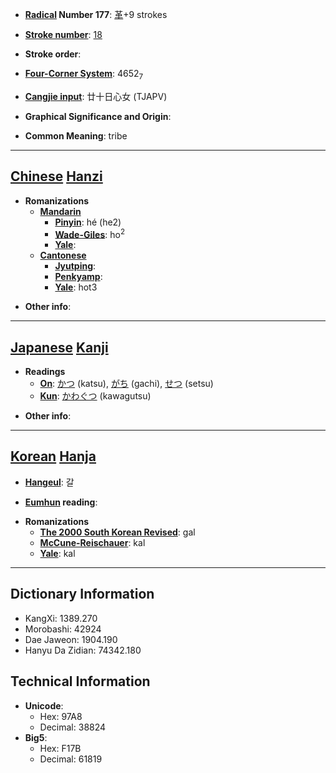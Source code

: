 * '''[[Wiktionary:Chinese radical index| Radical]] Number 177''': [[Wiktionary:Chinese radical index 革|革]]+9 strokes

* '''[[Wiktionary:Chinese total strokes index|Stroke number]]''': [[Wiktionary:Chinese total strokes index 18|18]]

* '''Stroke order''': 

* '''[[Wiktionary:Chinese four corner index|Four-Corner System]]''': 4652<sub>7</sub>

* '''[[Wiktionary:Chinese Cangjie index|Cangjie input]]''': 廿十日心女 (TJAPV)

* '''Graphical Significance and Origin''': 

* '''Common Meaning''': tribe

----

== [[Chinese]] [[Hanzi]] ==

* '''Romanizations'''
** '''[[Mandarin]]'''
*** '''[[Pinyin]]''': hé (he2)
*** '''[[Wade-Giles]]''': ho<sup>2</sup>
*** '''[[Yale]]''': 
** '''[[Cantonese]]'''
*** '''[[Jyutping]]''':
*** '''[[Penkyamp]]''': 
*** '''[[Yale]]''': hot3

* '''Other info''': 

----

== [[Japanese]] [[Kanji]] ==

* '''Readings'''
** '''[[On]]''': [[かつ]] (katsu), [[がち]] (gachi), [[せつ]] (setsu)
** '''[[Kun]]''': [[かわぐつ]] (kawagutsu)

* '''Other info''':  

----

== [[Korean]] [[Hanja]] ==

* '''[[Hangeul]]''': 갈

* '''[[Eumhun]] reading''': 

* '''Romanizations'''
** '''[[The 2000 South Korean Revised Romanization|The 2000 South Korean Revised]]''': gal
** '''[[McCune-Reischauer]]''': kal
** '''[[Yale]]''': kal

----

== Dictionary Information ==

* KangXi: 1389.270
* Morobashi: 42924
* Dae Jaweon: 1904.190
* Hanyu Da Zidian: 74342.180

== Technical Information ==

* '''Unicode''':
** Hex: 97A8
** Decimal: 38824
* '''Big5''':
** Hex: F17B
** Decimal: 61819